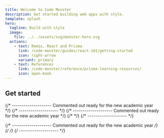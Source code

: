```yaml
---
title: Welcome to Code Monster
description: Get started building web apps with style.
template: splash
hero:
  tagline: Build with style
  image:
    file: ../../assets/svg/monster-hero.svg
  actions:
    - text: Remix, React and Prisma
      link: /code-monster/guides/react-101/getting-started
      icon: right-arrow
      variant: primary
    - text: References
      link: /code-monster/reference/prisma-learning-resources/
      icon: open-book
---
```



## Get started

<CardGrid>
  {/* -------------------- Commented out ready for the new academic year */}
  <LinkCard
    href="/code-monster/guides/programming/harmony-music/client-brief"
    title="Harmony Music Academy"
    description="Build a sign-up page for an online music teaching service using vanilla JavaScript."
  />
  <LinkCard
    href="/code-monster/guides/epic-news/project-setup"
    title="Epic News"
    description="Build a modern web app from the ground up using Remix, a cutting edge framework"
  />
  {/* -------------------- */}
  {/* -------------------- Commented out ready for the new academic year */}
  {/* <LinkCard
    href="/code-monster/guides/gamelog/getting-started"
    title="GameLog"
    description="Learn how to use Remix, TailwindCSS and Prisma to build a full-stack web app."
  />
  <LinkCard
    href="/code-monster/guides/react-native/what-is-react-native"
    title="React Native"
    description="Build mobile apps using JavaScript and React."
  />
  <LinkCard
    href="/code-monster/guides/react-101/getting-started"
    title="React 101"
    description="Learn the basics of React and how to build a simple but interactive UI."
  /> */}
  {/* -------------------- */}

  {/* -------------------- Commented out ready for the new academic year */}
  {/* <LinkCard
    href="/code-monster/guides/svelte/getting-started"
    title="Svelte"
    description="An alternative modern web framework that makes building apps simple and fun."
  /> */}
  {/* -------------------- */}
  
  <LinkCard
    href="/code-monster/reference/css-styling"
    title="Learning Resources"
    description="A collection of resources to help you get started with Prisma and Remix"
  />
</CardGrid>

